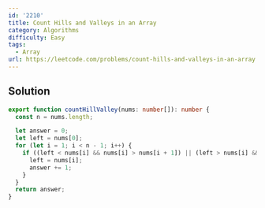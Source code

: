 ```yaml
---
id: '2210'
title: Count Hills and Valleys in an Array
category: Algorithms
difficulty: Easy
tags:
  - Array
url: https://leetcode.com/problems/count-hills-and-valleys-in-an-array
---
```


## Solution

```typescript showLineNumbers
export function countHillValley(nums: number[]): number {
  const n = nums.length;

  let answer = 0;
  let left = nums[0];
  for (let i = 1; i < n - 1; i++) {
    if ((left < nums[i] && nums[i] > nums[i + 1]) || (left > nums[i] && nums[i] < nums[i + 1])) {
      left = nums[i];
      answer += 1;
    }
  }
  return answer;
}
```
